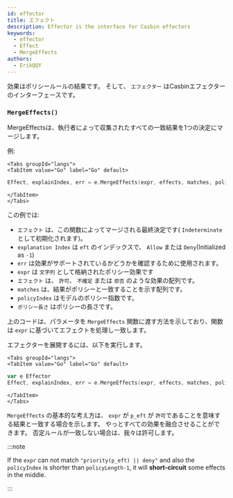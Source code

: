 ```yaml
---
id: effector
title: エフェクト
description: Effector is the interface for Casbin effectors
keywords:
  - effector
  - Effect
  - MergeEffects
authors:
  - ErikQQY
---
```




効果はポリシールールの結果です。 そして、 `エフェクター` はCasbinエフェクターのインターフェースです。

### `MergeEffects()`

MergeEffectsは、執行者によって収集されたすべての一致結果を1つの決定にマージします。

例:

```mdx-code-block
<Tabs groupId="langs">
<TabItem value="Go" label="Go" default>
```

```go
Effect, explainIndex, err = e.MergeEffects(expr, effects, matches, policyIndex, policyLength)
```

```mdx-code-block
</TabItem>
</Tabs>
```

この例では:

* `エフェクト` は、この関数によってマージされる最終決定です( `Indeterminate` として初期化されます)。
* `explanation Index` は `eft` のインデックスで、 `Allow` または `Deny`(Initialized as `-1`)
* `err` は効果がサポートされているかどうかを確認するために使用されます。
* `expr` は `文字列` として格納されたポリシー効果です
* `エフェクト` は、 `許可`、 `不確定` または `拒否` のような効果の配列です。
* `matches` は、結果がポリシーと一致することを示す配列です。
* `policyIndex` はモデルのポリシー指数です。
* `ポリシー長さ` はポリシーの長さです。

上のコードは、パラメータを `MergeEffects` 関数に渡す方法を示しており、関数は `expr` に基づいてエフェクトを処理し一致します。

エフェクターを展開するには、以下を実行します。

```mdx-code-block
<Tabs groupId="langs">
<TabItem value="Go" label="Go" default>
```

```go
var e Effector
Effect, explainIndex, err = e.MergeEffects(expr, effects, matches, policyIndex, policyLength)
```

```mdx-code-block
</TabItem>
</Tabs>
```

`MergeEffects` の基本的な考え方は、 `expr` が `p_eft` が `許可`であることを意味する結果と一致する場合を示します。 やっとすべての効果を融合させることができます。 否定ルールが一致しない場合は、我々は許可します。

:::note

If the `expr` can not match `"priority(p_eft) || deny"` and also the `policyIndex` is shorter than `policyLength-1`, it will **short-circuit** some effects in the middle.

:::